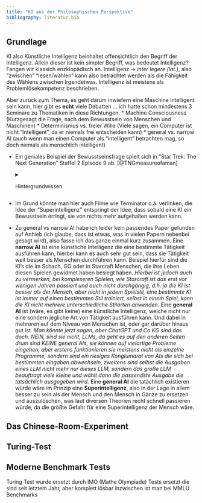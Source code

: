 ```yaml
---
title: "KI aus der Philosophischen Perspektive"
bibliography: literatur.bib
---
```


## Grundlage

KI also Künstliche Intelligenz beinhaltet offensichtlich den Begriff der Intelligenz. Allein dieser ist kein simpler Begriff, was bedeutet Intelligenz?
Fangen wir klassich enzklopädisch an. 
Intelligenz $\rightarrow$ *inter* *legere* *(lat.)*, also "zwischen" "lesen/wählen" kann also betrachtet werden als die Fähigkeit des Wählens zwischen Irgendetwas. 
Intelligenz ist meistens als Problemlösekompetenz beschrieben.

Aber zurück zum Thema, es geht darum inwiefern eine Maschine intelligent sein kann, hier gibt es **echt** viele Debatten $\dots$ ich hatte schon mindestens 3 Seminare zu Thematiken in diese Richtungen. 
* Machine Consciousness (Kurzgesagt die Frage, nach dem Bewusstsein von Menschen und Maschinen)
* Determinismus vs. freier Wille (Viele sagen, ein Computer ist nicht "Intelligent", da er niemals frei entscheiden kann)
* general vs. narrow AI (auch wenn man einen Computer als "intelligent" betrachten mag, so doch niemals als menschlich intelligent)



:::{.callout-tip collapse="true" title="Ein paar weiterführende Links"}
- Ein geniales Beispiel der Bewusstseinsfrage spielt sich in "Star Trek: The Next Generation" Staffel 2 Episode 9 ab. [@TNGmeasureofaman]
<details>
<summary>Hintergrundwissen</summary>
Dazu vielleicht noch ein wenig Hintergrundwissen (falls TNG nicht bekannt). Die Serie spielt im 24.Jh. Data ist ein Androide und der Herr in Blau im Clip hat als Ziel Data auseinanderbauen um weitere wie ihn zu erschaffen. Dies will Data nicht, es geht in diesem "Gerichtsprozess" darum, ob Data einen eigenen Willen äußern kann, oder er sich nicht dem Auseinanderbauen unterziehen muss, da er nicht anderes ist als ein Besitz der Sternenflotte.
</details>

- Im Grund könnte man hier auch Filme wie Terminator o.ä. verlinken, die Idee der "Superintelligenz" entspringt der Idee, dass sobald eine KI ein Bewusstsein erringt, sie von nichts mehr aufgehalten werden kann. 

- Zu general vs narrow AI habe ich leider kein passendes Paper gefunden auf Anhieb (ich glaube, dass ist etwas, was in vielen Papern nebenbei gesagt wird), also fasse ich das ganze einmal kurz zusammen.
Eine **narrow AI** ist eine künstliche Intelligenz die eine bestimmte Tätigkeit ausführen kann, hierbei kann es auch sehr gut sein, dass sie Tätigkeit weit besser als Menschen durchführen kann. Beispiel hierfür sind die KI's die im Schach, GO oder in Starcraft Menschen, die ihre Leben diesen Spielen gewidmet haben besiegt haben. *Hierbei ist jedoch auch zu vermerken, bei komplexeren Spielen, wie Starcraft ist das erst vor wenigen Jahren passiert und auch nicht durchgängig, d.h. ja die KI ist besser als der Mensch, aber nicht in jedem Spielstil, eine bestimmte KI ist immer auf einen bestimmten Stil trainiert, selbst in einem Spiel, kann die KI nicht mehrere unterschiedliche Stilarten anwenden.*
Eine **general AI** ist (wäre, es gibt keine) eine künstliche Intelligenz, welche nicht nur eine sondern jegliche Art von Tätigkeit ausführen kann. Und dabei in mehreren auf dem Niveau von Menschen ist, oder gar darüber hinaus gut ist. *Man könnte jetzt sagen, aber ChatGPT und Co KG sind das doch. NEIN, sind sie nicht, LLMs, da geht es auf den anderen Seiten drum sind KEINE general AIs, sie können auf vielartige Probleme eingehen, aber erstens funktionieren sie meistens nicht als einzelne Programme, sondern sind ein riesiges Konglumarat von AIs die sich bei bestimmten eingaben abwechseln, zweitens sind selbst die Ausgaben eines LLM nicht mehr nur dieses LLM, sondern das große LLM beauftragt viele kleine und wählt dann die passendste Ausgabe die tatsächlich ausgegeben wird.* 
Eine **general AI** die tatächlich existieren würde wäre im Prinzip eine **Superintelligenz**, also in der Lage in allem besser zu sein als der Mensch und den Mensch in Gänze zu ersetzen und auszulöschen, was laut diversen Theorien recht schnell passieren würde, da die größte Gefahr für eine Superintelligenz der Mensch wäre.
:::

## Das Chinese-Room-Experiment

## Turing-Test 

## Moderne Benchmark Tests 

Turing Test wurde ersetzt durch IMO (Mathe Olympiade) Tests ersetzt die sind seit letztem Jahr, aber komplett lösbar inzwischen ist man bei MMLU Benchmarks